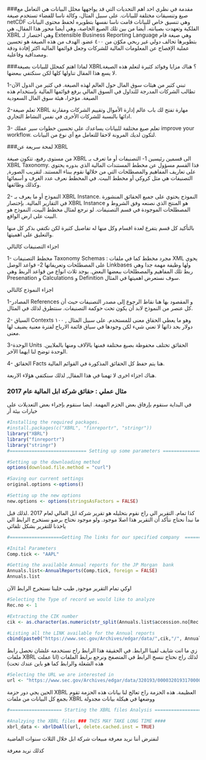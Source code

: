 

###مقدمة
في نظري احد اهم التحديات التي قد يواجهها محلل البيانات هي التعامل مع صيغ وتنسيقات مختلفة للبيانات. على سبيل المثال، وكالة ناسا للفضاء تستخدم صيغة netCDF وهي تنسيق خاص للبيانات قامت ناسا نفسها بتطويره لحفظ محتوى البيانات الفلكية وتعهدت بصيانته. أيضا من بين تلك الصيغ الخاصة، وهي أيضا محور هذا المقال، هي XBRL وهي اختصار لـ Extensible Business Reporting Language وهي صيغة قام بتطويرها تحالف دولي غير ربحي مكوّن من ٤٠٠ عضو. الهدف من هذه الصيغة هو تحسين عملية الإفصاح عن المعلومات المالية للشركات وجعل قوائمها المالية اكثر إفادة ودقة ومصداقية وفاعلية.

###لماذا اهتم كمحلل للبيانات بصيغة XBRL؟
هناك مزايا وفوائد كثيرة لتعلم هذه الصيغة لا يسع هذا المقال تناولها كلها لكن سنكتفي ببعضها.

1-تبني كثير من هيئات سوق المال حول العالم لهذه الصيغة. في كثير من الدول الآن تطالب الشركات المدرجة للتداول في السوق المالي برفع قوائمها المالية بإستخدام هذه الصيغة. مؤخرا، هيئة سوق المال السعودية

2-تعلم صيغة XBRL مهارة تفتح لك باب عالم إدارة الأموال وتقييم الشركات ومقارنة ادائها بالنسبة للشركات الأخرى في نفس النشاط التجاري. 

3- تعلم صيغ مختلفة للبيانات يساعدك على تحسين خطوات سير عملك improve your workflow. لتكون لديك المرونة لاحقا للتعامل مع اَي نوع من البيانات.

###لمحة سريعة عن XBRL

من مستوى رفيع، تتكون صيغة XBRL الى قسمين رئيسين
1- التصنيفات أو ما تعرف بـ XBRL Taxonomy. فذا القسم مسؤول عن مخطط المستندات المالية الذي بدوره يحتوي على تعاريف المفاهيم والمصطلحات التي من خلالها نقوم ببناء المستند. لتقريب الصورة, التصنيفات هي مثل كروكي أو مخطط البيت. في المخطط نعرف عدد الغرف و أسمائها وكذلك وظائفها.

2- النموذج أو ما يعرف بـ XBRL Instance. النموذج يحتوي على جميع الحقائق المنشورة في التقارير المالية. بإختصار XBRL Instance هو المنتج الذي نصنعه وفق الشروط و المصطلحات الموجودة في قسم التصنيفات. لو نرجع لمثال مخطط البيت، النموذج هو البيت على ارض الواقع.

بالتأكيد كل قسم يتفرع لعدة اقسام وكل منها له تفاصيل كثيرة لكن نكتفي بذكر كل منها والتعليق على اهميتها.

اجزاء التصنيفات كالتالي

1- مخطط التصنيفات Taxonomy Schemas : مجرد مخطط كما في ملفات XML يحوي على المصطلحات وتعريفاتها 
2- قواعد الوصل Linkbases ولها وظيفة مهمة جدا وهي ربط تلك المفاهيم والمصطلحات ببعضها البعض. يوجد ثلاث انواع من قواعد الربط وهي Presenation و Calculations و Definition سوف نستعرض اهميتها في المثال. 

اجزاء النموذج كالتالي 

1-المصادر References و المقصود بها هنا نقاط الرجوع إلى مصدر التصنيفات حيث أن كل عنصر من النموذج لابد أن يكون تحت حوكمة التصنيفات. سنتطرق لذلك في المثال.

2- السياق Contexts وهو ما يعطي الحقاق معنى للمستخدم. على سبيل المثال , ١٠٠ دولار بحد ذاتها لا تعني شيء لكن وجودها في سياق قائمة الارباح لفترة معنية يضيف لها معنى. 

3-الوحدة Units الحقائق تختلف محفوظة بصيغ مختلفة فمنها بالآلاف ومنها بالملايين. الوحدة توضح لنا ايهما الآخر. 

4- الحقائق Facts هنا يتم حفظ كل الحقائق المذكورة في القوائم المالية.

هناك اجزاء اخرى لا تهمنا في هذا المقال, لذلك سنكتفي هؤلاء الاربعة. 

### مثال عملي : حقائق شركة ابل المالية عام 2017

في البداية سنقوم بإرفاق بعض الحزم المهمة. ايضا سنقوم بإجراء بعض التعديلات على خيارات بيئة أر

```r
#Installing the required packages. 
#install.packages(c("XBRL", "finreportr", "stringr"))
library("XBRL")
library("finreportr")
library("stringr")
#============================ Setting up some parameters =========================

#Setting up the downloading method
options(download.file.method = "curl")

#Saving our current settings
original.options <-options()

#Setting up the new options
new.options <- options(stringsAsFactors = FALSE)
```

كذا تمام. التقرير الي راح نقوم بتحليله هو تقرير شركة ابل المالي لعام 2017 .لذلك قبل ما نبدأ نحتاج نتأكد أن التقرير هذا اصلا موجود. ولو موجود نحتاج برضو نستخرج الرابط الي ياخذنا للتقرير بشكل تلقائي

```r
#===================Getting The links for our specified company  ==================

#Inital Parameters
Comp.tick <- "AAPL"

#Getting the available Annual reports for the JP Morgan  bank 
Annuals.list<-AnnualReports(Comp.tick, foreign = FALSE)
Annuals.list
```

اوكي تمام التقرير موجود, طيب خلينا نستخرج الرابط الآن 

```r
#Selecting the Type of record we would like to analyze 
Rec.no <- 1

#Extracting the CIK number 
cik <- as.character(as.numeric(str_split(Annuals.list$accession.no[Rec.no], "-")[[1]][1]))

#Listing all the LINK available for the Annual reports 
cbind(paste0("https://www.sec.gov/Archives/edgar/data/",cik,"/", Annuals.list$accession.no, "-index.html"), Annuals.list$filing.date)
```

زي ما انت شايف لقينا الرابط. في الحقيقة هذا الرابط راح نستخدمه علشان نحصل رابط ملفات XBRL لذلك راح نحتاج ننسخ الرابط في المتصفح ونرجع برابط الملفات (انا عملت هذه الشغلة والرابط كما هو باين عندك تحت)

```r
#Selecting the URL we are interested in
url <- "https://www.sec.gov/Archives/edgar/data/320193/000032019317000070/aapl-20170930.xml"
```

الحين يجي دور حزمة XBRL العظيمة. هذه الحزمة راح تعالج لنا بيانات 
هذه الحزمة تقوم بجمع كل البيانات من ملفات XBRL ووضعها في هيكلة بيانات مجدولة

```r
#=================== Starting the XBRL files Analysis =========================

#Analzying the XBRL files ### THIS MAY TAKE LONG TIME ####
xbrl_data <- xbrlDoAll(url, delete.cached.inst = TRUE)
```

لنفترض أننا نريد معرفة مبيعات شركة ابل خلال الثلاث سنوات الماضية



كذلك نريد معرفة 